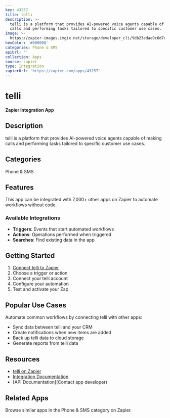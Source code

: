 ```yaml
---
key: 43257
title: telli
description: >-
  telli is a platform that provides AI-powered voice agents capable of making
  calls and performing tasks tailored to specific customer use cases.
image: >-
  https://zapier-images.imgix.net/storage/developer_cli/9db23edae9c6d7c5a7d5e2dd27f0b6ca.png?auto=format%2Ccompress&ixlib=python-3.0.0&q=50
hexColor: '#000000'
categories: Phone & SMS
apiUrl: ''
collection: Apps
source: zapier
type: Integration
zapierUrl: 'https://zapier.com/apps/43257'
---
```

# telli

**Zapier Integration App**

## Description

telli is a platform that provides AI-powered voice agents capable of making calls and performing tasks tailored to specific customer use cases.

## Categories

Phone & SMS

## Features

This app can be integrated with 7,000+ other apps on Zapier to automate workflows without code.

### Available Integrations

- **Triggers**: Events that start automated workflows
- **Actions**: Operations performed when triggered
- **Searches**: Find existing data in the app

## Getting Started

1. [Connect telli to Zapier](https://zapier.com/apps/43257)
2. Choose a trigger or action
3. Connect your telli account
4. Configure your automation
5. Test and activate your Zap

## Popular Use Cases

Automate common workflows by connecting telli with other apps:

- Sync data between telli and your CRM
- Create notifications when new items are added
- Back up telli data to cloud storage
- Generate reports from telli data

## Resources

- [telli on Zapier](https://zapier.com/apps/43257)
- [Integration Documentation](https://zapier.com/apps/43257/integrations)
- [API Documentation](Contact app developer)

## Related Apps

Browse similar apps in the Phone & SMS category on Zapier.
